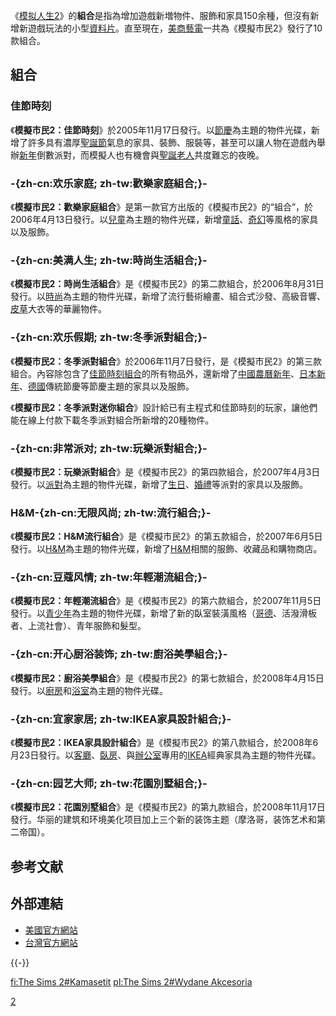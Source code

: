 {{noteTA
|T=zh-hans:模拟人生2 物品包; zh-hant:模擬市民2組合;
|G1=Sim
}}
《[[模擬市民2|模拟人生2]]》的'''組合'''是指為增加遊戲新増物件、服飾和家具150余種，但沒有新增新遊戲玩法的小型[[資料片|資料片]]。直至現在，[[美商藝電|美商藝電]]一共為《模擬市民2》發行了10款組合。

==組合==
===佳節時刻===
《'''模擬市民2：佳節時刻'''》於2005年11月17日發行。以[[節慶|節慶]]為主題的物件光碟，新增了許多具有濃厚[[聖誕節|聖誕節]]氣息的家具、裝飾、服裝等，甚至可以讓人物在遊戲內舉辦[[新年|新年]]倒數派對，而模擬人也有機會與[[聖誕老人|聖誕老人]]共度難忘的夜晚。

===-{zh-cn:欢乐家庭; zh-tw:歡樂家庭組合;}-===
《'''模擬市民2：歡樂家庭組合'''》是第一款官方出版的《模擬市民2》的“組合”，於2006年4月13日發行。以[[兒童|兒童]]為主題的物件光碟，新增[[童話|童話]]、[[奇幻|奇幻]]等風格的家具以及服飾。

===-{zh-cn:美满人生; zh-tw:時尚生活組合;}-===
《'''模擬市民2：時尚生活組合'''》是《模擬市民2》的第二款組合，於2006年8月31日發行。以[[時尚|時尚]]為主題的物件光碟，新增了流行藝術繪畫、組合式沙發、高級音響、[[皮草|皮草]]大衣等的華麗物件。

===-{zh-cn:欢乐假期; zh-tw:冬季派對組合;}-===
《'''模擬市民2：冬季派對組合'''》於2006年11月7日發行，是《模擬市民2》的第三款組合。內容除包含了[[#佳節時刻組合|佳節時刻組合]]的所有物品外，還新增了[[中國|中國]][[農曆新年|農曆新年]]、[[日本新年|日本新年]]、[[德國|德國]]傳統節慶等節慶主題的家具以及服飾。

《'''模擬市民2：冬季派對迷你組合'''》設計給已有主程式和佳節時刻的玩家，讓他們能在線上付款下載冬季派對組合所新增的20種物件。

===-{zh-cn:非常派对; zh-tw:玩樂派對組合;}-===
《'''模擬市民2：玩樂派對組合'''》是《模擬市民2》的第四款組合，於2007年4月3日發行。以[[派對|派對]]為主題的物件光碟，新增了[[生日|生日]]、[[婚禮|婚禮]]等派對的家具以及服飾。

===H&M-{zh-cn:无限风尚; zh-tw:流行組合;}-===
《'''模擬市民2：H&M流行組合'''》是《模擬市民2》的第五款組合，於2007年6月5日發行。以[[H&M|H&M]]為主題的物件光碟，新增了[[H&M|H&M]]相關的服飾、收藏品和購物商店。

===-{zh-cn:豆蔻风情; zh-tw:年輕潮流組合;}-===
《'''模擬市民2：年輕潮流組合'''》是《模擬市民2》的第六款組合，於2007年11月5日發行。以[[青少年|青少年]]為主題的物件光碟，新增了新的臥室裝潢風格（[[哥德|哥德]]、活潑滑板者、上流社會）、青年服飾和髮型。

===-{zh-cn:开心厨浴装饰; zh-tw:廚浴美學組合;}-===
《'''模擬市民2：廚浴美學組合'''》是《模擬市民2》的第七款組合，於2008年4月15日發行。以[[廚房|廚房]]和[[浴室|浴室]]為主題的物件光碟。

===-{zh-cn:宜家家居; zh-tw:IKEA家具設計組合;}-===
《'''模擬市民2：IKEA家具設計組合'''》是《模擬市民2》的第八款組合，於2008年6月23日發行。以[[客廳|客廳]]、[[臥房|臥房]]、與[[辦公室|辦公室]]專用的[[IKEA|IKEA]]經典家具為主題的物件光碟。

===-{zh-cn:园艺大师; zh-tw:花園別墅組合;}-===
《'''模擬市民2：花園別墅組合'''》是《模擬市民2》的第九款組合，於2008年11月17日發行。华丽的建筑和环境美化项目加上三个新的装饰主题（摩洛哥，装饰艺术和第二帝国）。

== 参考文献 ==
{{Reflist}}

== 外部連結 ==
* [https://web.archive.org/web/20090206220908/http://thesims2.ea.com/about/index.php 美國官方網站] {{en-us}}
* [https://web.archive.org/web/20090201194434/http://thesims2.ea.com.tw/About.aspx 台灣官方網站] {{zh-tw}}

{{-}}
{{The Sims series}}

[[Category:模拟人生系列|2]]

[[fi:The_Sims_2#Kamasetit|fi:The Sims 2#Kamasetit]]
[[pl:The_Sims_2#Wydane_Akcesoria|pl:The Sims 2#Wydane Akcesoria]]